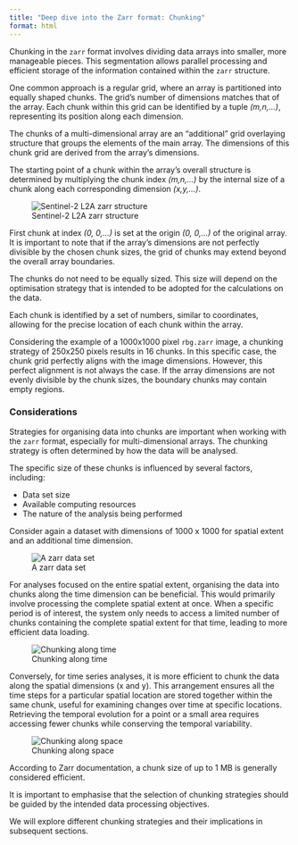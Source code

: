 ---
title: "Deep dive into the Zarr format: Chunking"
format: html
---
::: {.justify}

Chunking in the `zarr` format involves dividing data arrays into smaller, more manageable pieces. This segmentation allows parallel processing and efficient storage of the information contained within the `zarr` structure.

One common approach is a regular grid, where an array is partitioned into equally shaped chunks. 
The grid's number of dimensions matches that of the array.
Each chunk within this grid can be identified by a tuple *(m,n,...)*, representing its position along each dimension.

The chunks of a multi-dimensional array are an “additional” grid overlaying structure that groups the elements of the main array. The dimensions of this chunk grid are derived from the array's dimensions. 

The starting point of a chunk within the array's overall structure is determined by multiplying the chunk index *(m,n,...)* by the internal size of a chunk along each corresponding dimension *(x,y,...)*. 

![Sentinel-2 L2A zarr structure](img/chunks_rgb.jpg){fig-align="center"}

First chunk at index *(0, 0,...)* is set at the origin *(0, 0,...)* of the original array. It is important to note that if the array's dimensions are not perfectly divisible by the chosen chunk sizes, the grid of chunks may extend beyond the overall array boundaries.

::: {.callout-note}
The chunks do not need to be equally sized. This size will depend on the optimisation strategy that is intended to be adopted for the calculations on the data.
:::

Each chunk is identified by a set of numbers, similar to coordinates, allowing for the precise location of each chunk within the array.

Considering the example of a 1000x1000 pixel `rbg.zarr` image, a chunking strategy of 250x250 pixels results in 16 chunks. 
In this specific case, the chunk grid perfectly aligns with the image dimensions. However, this perfect alignment is not always the case. If the array dimensions are not evenly divisible by the chunk sizes, the boundary chunks may contain empty regions.

### Considerations {.unnumbered}

Strategies for organising data into chunks are important when working with the `zarr` format, especially for multi-dimensional arrays.
The chunking strategy is often determined by how the data will be analysed.

The specific size of these chunks is influenced by several factors, including:

- Data set size
- Available computing resources
- The nature of the analysis being performed

Consider again a dataset with dimensions of 1000 x 1000 for spatial extent and an additional time dimension.

![A zarr data set](img/chunk_example.png){fig-align="center"}

For analyses focused on the entire spatial extent, organising the data into chunks along the time dimension can be beneficial.
This would primarily involve processing the complete spatial extent at once.
When a specific period is of interest, the system only needs to access a limited number of chunks containing the complete spatial extent for that time, leading to more efficient data loading.

![Chunking along time](img/chunk_time.png){fig-align="center"}

Conversely, for time series analyses, it is more efficient to chunk the data along the spatial dimensions (x and y). This arrangement ensures all the time steps for a particular spatial location are stored together within the same chunk, useful for examining changes over time at specific locations.  Retrieving the temporal evolution for a point or a small area requires accessing fewer chunks while conserving the temporal variability.

![Chunking along space](img/chunk_space.png){fig-align="center"}


::: {.callout-note}
According to Zarr documentation, a chunk size of up to 1 MB is generally considered efficient.
:::

It is important to emphasise that the selection of chunking strategies should be guided by the intended data processing objectives. 

We will explore different chunking strategies and their implications in subsequent sections.


:::